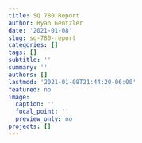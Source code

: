 ```yaml
---
title: SQ 780 Report
author: Ryan Gentzler
date: '2021-01-08'
slug: sq-780-report
categories: []
tags: []
subtitle: ''
summary: ''
authors: []
lastmod: '2021-01-08T21:44:20-06:00'
featured: no
image:
  caption: ''
  focal_point: ''
  preview_only: no
projects: []
---
```

